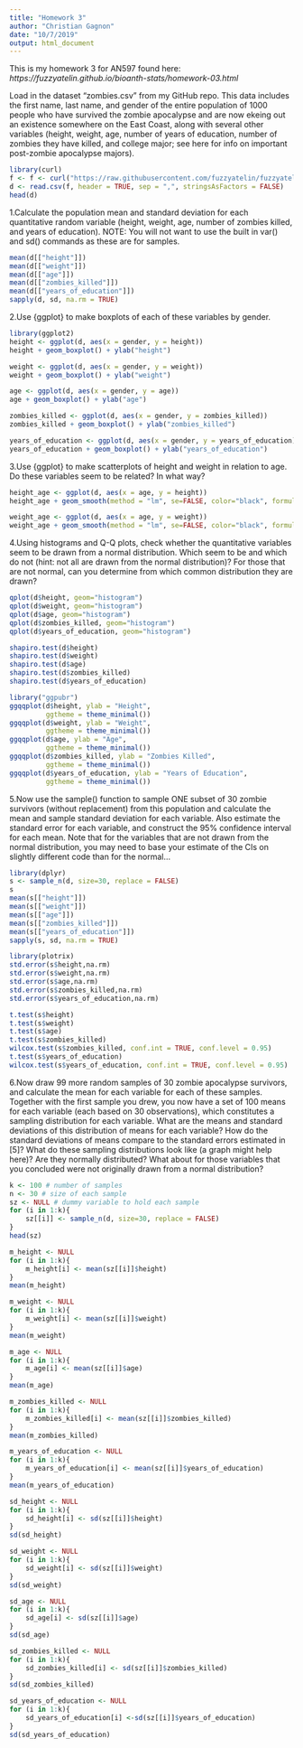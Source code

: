 ```yaml
---
title: "Homework 3"
author: "Christian Gagnon"
date: "10/7/2019"
output: html_document
---
```

This is my homework 3 for AN597 found here:
*https://fuzzyatelin.github.io/bioanth-stats/homework-03.html*

Load in the dataset “zombies.csv” from my GitHub repo. This data includes the first name, last name, and gender of the entire population of 1000 people who have survived the zombie apocalypse and are now ekeing out an existence somewhere on the East Coast, along with several other variables (height, weight, age, number of years of education, number of zombies they have killed, and college major; see here for info on important post-zombie apocalypse majors).
```r
library(curl)
f <- f <- curl("https://raw.githubusercontent.com/fuzzyatelin/fuzzyatelin.github.io/master/AN597_Fall19/zombies.csv")
d <- read.csv(f, header = TRUE, sep = ",", stringsAsFactors = FALSE)
head(d)
```

1.Calculate the population mean and standard deviation for each quantitative random variable (height, weight, age, number of zombies killed, and years of education). NOTE: You will not want to use the built in var() and sd() commands as these are for samples.
```r
mean(d[["height"]])
mean(d[["weight"]])
mean(d[["age"]])
mean(d[["zombies_killed"]])
mean(d[["years_of_education"]])
sapply(d, sd, na.rm = TRUE)

```

2.Use {ggplot} to make boxplots of each of these variables by gender.
```r
library(ggplot2)
height <- ggplot(d, aes(x = gender, y = height))
height + geom_boxplot() + ylab("height")

weight <- ggplot(d, aes(x = gender, y = weight))
weight + geom_boxplot() + ylab("weight") 

age <- ggplot(d, aes(x = gender, y = age))
age + geom_boxplot() + ylab("age")

zombies_killed <- ggplot(d, aes(x = gender, y = zombies_killed))
zombies_killed + geom_boxplot() + ylab("zombies_killed")

years_of_education <- ggplot(d, aes(x = gender, y = years_of_education))
years_of_education + geom_boxplot() + ylab("years_of_education")

```

3.Use {ggplot} to make scatterplots of height and weight in relation to age. Do these variables seem to be related? In what way?
```r
height_age <- ggplot(d, aes(x = age, y = height))
height_age + geom_smooth(method = "lm", se=FALSE, color="black", formula = y ~ x) + geom_point(size=1, fill=1, shape=24)

weight_age <- ggplot(d, aes(x = age, y = weight))
weight_age + geom_smooth(method = "lm", se=FALSE, color="black", formula = y ~ x) + geom_point(size=1, fill=1, shape=24)
```

4.Using histograms and Q-Q plots, check whether the quantitative variables seem to be drawn from a normal distribution. Which seem to be and which do not (hint: not all are drawn from the normal distribution)? For those that are not normal, can you determine from which common distribution they are drawn?
```r
qplot(d$height, geom="histogram")
qplot(d$weight, geom="histogram")
qplot(d$age, geom="histogram")
qplot(d$zombies_killed, geom="histogram")
qplot(d$years_of_education, geom="histogram")
```

```r
shapiro.test(d$height)
shapiro.test(d$weight)
shapiro.test(d$age)
shapiro.test(d$zombies_killed)
shapiro.test(d$years_of_education)
```

```r
library("ggpubr")
ggqqplot(d$height, ylab = "Height",
         ggtheme = theme_minimal())
ggqqplot(d$weight, ylab = "Weight",
         ggtheme = theme_minimal())
ggqqplot(d$age, ylab = "Age",
         ggtheme = theme_minimal())
ggqqplot(d$zombies_killed, ylab = "Zombies Killed",
         ggtheme = theme_minimal())
ggqqplot(d$years_of_education, ylab = "Years of Education",
         ggtheme = theme_minimal())
```

5.Now use the sample() function to sample ONE subset of 30 zombie survivors (without replacement) from this population and calculate the mean and sample standard deviation for each variable. Also estimate the standard error for each variable, and construct the 95% confidence interval for each mean. Note that for the variables that are not drawn from the normal distribution, you may need to base your estimate of the CIs on slightly different code than for the normal…
```r
library(dplyr)
s <- sample_n(d, size=30, replace = FALSE)
s
mean(s[["height"]])
mean(s[["weight"]])
mean(s[["age"]])
mean(s[["zombies_killed"]])
mean(s[["years_of_education"]])
sapply(s, sd, na.rm = TRUE)
```


```r
library(plotrix)
std.error(s$height,na.rm)
std.error(s$weight,na.rm)
std.error(s$age,na.rm)
std.error(s$zombies_killed,na.rm)
std.error(s$years_of_education,na.rm)
```

```r
t.test(s$height)
t.test(s$weight)
t.test(s$age)
t.test(s$zombies_killed)
wilcox.test(s$zombies_killed, conf.int = TRUE, conf.level = 0.95)
t.test(s$years_of_education)
wilcox.test(s$years_of_education, conf.int = TRUE, conf.level = 0.95)
```

6.Now draw 99 more random samples of 30 zombie apocalypse survivors, and calculate the mean for each variable for each of these samples. Together with the first sample you drew, you now have a set of 100 means for each variable (each based on 30 observations), which constitutes a sampling distribution for each variable. What are the means and standard deviations of this distribution of means for each variable? How do the standard deviations of means compare to the standard errors estimated in [5]? What do these sampling distributions look like (a graph might help here)? Are they normally distributed? What about for those variables that you concluded were not originally drawn from a normal distribution?

```r
k <- 100 # number of samples
n <- 30 # size of each sample
sz <- NULL # dummy variable to hold each sample
for (i in 1:k){
    sz[[i]] <- sample_n(d, size=30, replace = FALSE)
}
head(sz)
```

```r
m_height <- NULL
for (i in 1:k){
    m_height[i] <- mean(sz[[i]]$height)
}
mean(m_height)

m_weight <- NULL
for (i in 1:k){
    m_weight[i] <- mean(sz[[i]]$weight)
}
mean(m_weight)

m_age <- NULL
for (i in 1:k){
    m_age[i] <- mean(sz[[i]]$age)
}
mean(m_age)

m_zombies_killed <- NULL
for (i in 1:k){
    m_zombies_killed[i] <- mean(sz[[i]]$zombies_killed)
}
mean(m_zombies_killed)

m_years_of_education <- NULL
for (i in 1:k){
    m_years_of_education[i] <- mean(sz[[i]]$years_of_education)
}
mean(m_years_of_education)

```

```r
sd_height <- NULL
for (i in 1:k){
    sd_height[i] <- sd(sz[[i]]$height)
}
sd(sd_height)

sd_weight <- NULL
for (i in 1:k){
    sd_weight[i] <- sd(sz[[i]]$weight)
}
sd(sd_weight)

sd_age <- NULL
for (i in 1:k){
    sd_age[i] <- sd(sz[[i]]$age)
}
sd(sd_age)

sd_zombies_killed <- NULL
for (i in 1:k){
    sd_zombies_killed[i] <- sd(sz[[i]]$zombies_killed)
}
sd(sd_zombies_killed)

sd_years_of_education <- NULL
for (i in 1:k){
    sd_years_of_education[i] <-sd(sz[[i]]$years_of_education)
}
sd(sd_years_of_education)
```

